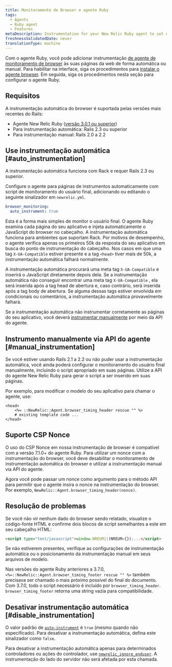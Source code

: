 ```yaml
---
title: Monitoramento de Browser e agente Ruby
tags:
  - Agents
  - Ruby agent
  - Features
metaDescription: Instrumentation for your New Relic Ruby agent to set up New Relic browser monitoring.
freshnessValidatedDate: never
translationType: machine
---
```


Com o agente Ruby, você pode adicionar instrumentação [de agente de monitoramento de browser](/docs/browser/new-relic-browser/getting-started/introduction-new-relic-browser) às suas páginas da web de forma automática ou manual. Para habilitar <InlinePopover type="browser"/>na interface, siga os procedimentos para [instalar o agente browser](/docs/browser/new-relic-browser/installation/install-new-relic-browser-agent). Em seguida, siga os procedimentos nesta seção para configurar o agente Ruby.

## Requisitos

A instrumentação automática do browser é suportada pelas versões mais recentes do Rails:

* Agente New Relic Ruby ([versão 3.0.1 ou superior](/docs/release-notes/agent-release-notes/ruby-release-notes))
* Para instrumentação automática: Rails 2.3 ou superior
* Para instrumentação manual: Rails 2.0 a 2.2

## Use instrumentação automática [#auto_instrumentation]

A instrumentação automática funciona com Rack e requer Rails 2.3 ou superior.

Configure o agente para páginas de instrumentos automaticamente com script de monitoramento do usuário final, adicionando ou editando o seguinte sinalizador em `newrelic.yml`.

```yaml
browser_monitoring:
  auto_instrument: true
```

Esta é a forma mais simples de monitor o usuário final. O agente Ruby examina cada página do seu aplicativo e injeta automaticamente o JavaScript do browser no cabeçalho. A instrumentação automática funciona para ambientes que suportam Rack. Por motivos de desempenho, o agente verifica apenas os primeiros 50k da resposta do seu aplicativo em busca do ponto de instrumentação do cabeçalho. Nos casos em que uma tag `X-UA-Compatible` estiver presente e a tag `<head>` tiver mais de 50k, a instrumentação automática falhará normalmente.

A instrumentação automática procurará uma meta tag `X-UA-Compatible` e inserirá o JavaScript diretamente depois dela. Se a instrumentação automática não conseguir encontrar uma meta tag `X-UA-Compatible` , ela será inserida após a tag head de abertura e, caso contrário, será inserida após a tag body de abertura. Se alguma dessas tags estiver envolvida em condicionais ou comentários, a instrumentação automática provavelmente falhará.

Se a instrumentação automática não instrumentar corretamente as páginas do seu aplicativo, você deverá [instrumentar manualmente](#manual_instrumentation) por meio da API do agente.

## Instrumento manualmente via API do agente [#manual_instrumentation]

Se você estiver usando Rails 2.1 a 2.2 ou não puder usar a instrumentação automática, você ainda poderá configurar o monitoramento do usuário final manualmente, incluindo o script apropriado em suas páginas. Utilize a API do agente New Relic Ruby para gerar o script a ser inserido em suas páginas.

Por exemplo, para modificar o modelo do seu aplicativo para chamar o agente, use:

```erb
<head>
    <%= ::NewRelic::Agent.browser_timing_header rescue "" %>
    # existing template code ...
</head>
```

## Suporte CSP Nonce

O uso do CSP Nonce em nossa instrumentação de browser é compatível com a versão 7.1.0+ do agente Ruby. Para utilizar um nonce com a instrumentação do browser, você deve desabilitar o monitoramento de instrumentação automática do browser e utilizar a instrumentação manual via API do agente.

Agora você pode passar um nonce como argumento para o método API para permitir que o agente insira o nonce na instrumentação do browser. Por exemplo, `NewRelic::Agent.browser_timing_header(nonce)`.

## Resolução de problemas

Se você não vir nenhum dado do browser sendo relatado, visualize o código-fonte HTML e confirme dois blocos de script semelhantes a este em seu cabeçalho HTML:

```html
<script type="text/javascript">window.NREUM||(NREUM={});...</script>
```

Se não estiverem presentes, verifique as configurações de instrumentação automática ou o posicionamento da instrumentação manual em seus arquivos de modelo.

Nas versões do agente Ruby anteriores a 3.7.0, `<%=::NewRelic::Agent.browser_timing_footer rescue "" %>` também precisava ser chamado o mais próximo possível do final do documento. Com 3.7.0, todo o script necessário é incluído por `browser_timing_header`. `browser_timing_footer` retorna uma string vazia para compatibilidade.

## Desativar instrumentação automática [#disable_instrumentation]

O valor padrão de [`auto-instrument`](/docs/agents/ruby-agent/configuration/ruby-agent-configuration#browser_monitoring) é `true` (mesmo quando não especificado). Para desativar a instrumentação automática, defina este sinalizador como `false`.

Para desativar a instrumentação automática apenas para determinados controladores ou ações do controlador, use [`newrelic_ignore_enduser`](/docs/agents/ruby-agent/installation-configuration/ignoring-specific-transactions#page-load-timing-rum). A instrumentação do lado do servidor não será afetada por esta chamada.